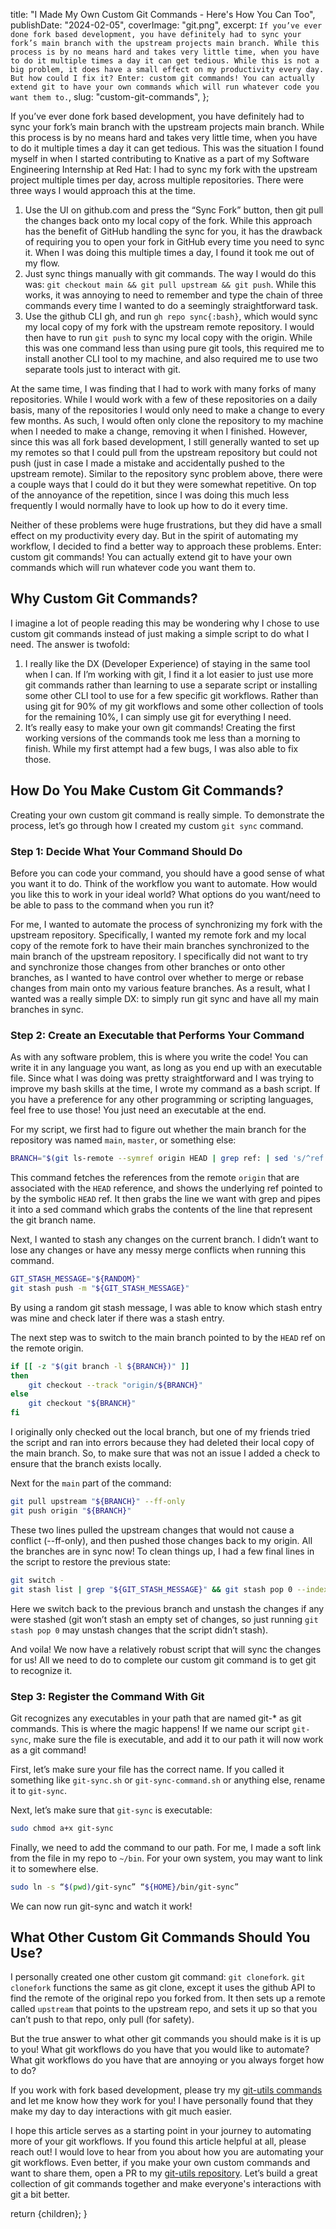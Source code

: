 
  title: "I Made My Own Custom Git Commands -  Here's How You Can Too",
  publishDate: "2024-02-05",
  coverImage: "git.png",
  excerpt: `If you’ve ever done fork based development, you have definitely had to sync your fork’s main branch with the upstream projects main branch.
While this process is by no means hard and takes very little time, when you have to do it multiple times a day it can get tedious. While this
is not a big problem, it does have a small effect on my productivity every day. But how could I fix it? Enter: custom git commands! You can actually
extend git to have your own commands which will run whatever code you want them to.`,
  slug: "custom-git-commands",
};


If you’ve ever done fork based development, you have definitely had to sync your fork’s main branch with the upstream projects main branch.
While this process is by no means hard and takes very little time, when you have to do it multiple times a day it can get tedious. This was the
situation I found myself in when I started contributing to Knative as a part of my Software Engineering Internship at Red Hat: I had to sync my
fork with the upstream project multiple times per day, across multiple repositories. There were three ways I would approach this at the time.

1. Use the UI on github.com and press the “Sync Fork” button, then git pull the changes back onto my local copy of the fork. While this approach
   has the benefit of GitHub handling the sync for you, it has the drawback of requiring you to open your fork in GitHub every time you need to sync it.
   When I was doing this multiple times a day, I found it took me out of my flow.
2. Just sync things manually with git commands. The way I would do this was: `git checkout main && git pull upstream && git push`. While this works,
   it was annoying to need to remember and type the chain of three commands every time I wanted to do a seemingly straightforward task.
3. Use the github CLI gh, and run `gh repo sync{:bash}`, which would sync my local copy of my fork with the upstream remote repository. I would then have to run
   `git push` to sync my local copy with the origin. While this was one command less than using pure git tools, this required me to install another CLI tool
   to my machine, and also required me to use two separate tools just to interact with git.

At the same time, I was finding that I had to work with many forks of many repositories. While I would work with a few of these repositories on a daily basis,
many of the repositories I would only need to make a change to every few months. As such, I would often only clone the repository to my machine when I needed
to make a change, removing it when I finished. However, since this was all fork based development, I still generally wanted to set up my remotes so that I
could pull from the upstream repository but could not push (just in case I made a mistake and accidentally pushed to the upstream remote). Similar to the
repository sync problem above, there were a couple ways that I could do it but they were somewhat repetitive. On top of the annoyance of the repetition,
since I was doing this much less frequently I would normally have to look up how to do it every time.

Neither of these problems were huge frustrations, but they did have a small effect on my productivity every day. But in the spirit of automating my workflow,
I decided to find a better way to approach these problems. Enter: custom git commands! You can actually extend git to have your own commands which will run whatever code you want them to.

## Why Custom Git Commands?

I imagine a lot of people reading this may be wondering why I chose to use custom git commands instead of just making a simple script to do what I need. The answer is twofold:

1. I really like the DX (Developer Experience) of staying in the same tool when I can. If I’m working with git, I find it a lot easier to just use more git commands rather than learning
   to use a separate script or installing some other CLI tool to use for a few specific git workflows. Rather than using git for 90% of my git workflows and some other collection of tools
   for the remaining 10%, I can simply use git for everything I need.
2. It’s really easy to make your own git commands! Creating the first working versions of the commands took me less than a morning to finish. While my first attempt had a few bugs,
   I was also able to fix those.

## How Do You Make Custom Git Commands?

Creating your own custom git command is really simple. To demonstrate the process, let’s go through how I created my custom `git sync` command.

### Step 1: Decide What Your Command Should Do

Before you can code your command, you should have a good sense of what you want it to do. Think of the workflow you want to automate. How would you like this to work in your ideal world?
What options do you want/need to be able to pass to the command when you run it?

For me, I wanted to automate the process of synchronizing my fork with the upstream repository. Specifically, I wanted my remote fork and my local copy of the remote fork to have their
main branches synchronized to the main branch of the upstream repository. I specifically did not want to try and synchronize those changes from other branches or onto other branches,
as I wanted to have control over whether to merge or rebase changes from main onto my various feature branches. As a result, what I wanted was a really simple DX: to simply run git
sync and have all my main branches in sync.

### Step 2: Create an Executable that Performs Your Command

As with any software problem, this is where you write the code! You can write it in any language you want, as long as you end up with an executable file. Since what I was doing was
pretty straightforward and I was trying to improve my bash skills at the time, I wrote my command as a bash script. If you have a preference for any other programming or scripting languages,
feel free to use those! You just need an executable at the end.

For my script, we first had to figure out whether the main branch for the repository was named `main`, `master`, or something else:

```bash
BRANCH="$(git ls-remote --symref origin HEAD | grep ref: | sed 's/^ref: refs\/heads\/\(.*\)[[:space:]]HEAD$/\1/')"
```

This command fetches the references from the remote `origin` that are associated with the `HEAD` reference, and shows the underlying ref pointed to by the symbolic `HEAD` ref.
It then grabs the line we want with grep and pipes it into a sed command which grabs the contents of the line that represent the git branch name.

Next, I wanted to stash any changes on the current branch. I didn’t want to lose any changes or have any messy merge conflicts when running this command.

```bash
GIT_STASH_MESSAGE="${RANDOM}"
git stash push -m "${GIT_STASH_MESSAGE}"
```

By using a random git stash message, I was able to know which stash entry was mine and check later if there was a stash entry.

The next step was to switch to the main branch pointed to by the `HEAD` ref on the remote origin.

```bash
if [[ -z "$(git branch -l ${BRANCH})" ]]
then
	git checkout --track "origin/${BRANCH}"
else
	git checkout "${BRANCH}"
fi
```

I originally only checked out the local branch, but one of my friends tried the script and ran into errors because they had deleted their local copy of the main branch. So,
to make sure that was not an issue I added a check to ensure that the branch exists locally.

Next for the `main` part of the command:

```bash
git pull upstream "${BRANCH}" --ff-only
git push origin "${BRANCH}"
```

These two lines pulled the upstream changes that would not cause a conflict (--ff-only), and then pushed those changes back to my origin. All the branches are in sync now!
To clean things up, I had a few final lines in the script to restore the previous state:

```bash
git switch -
git stash list | grep "${GIT_STASH_MESSAGE}" && git stash pop 0 --index
```

Here we switch back to the previous branch and unstash the changes if any were stashed (git won’t stash an empty set of changes, so just running `git stash pop 0` may unstash
changes that the script didn’t stash).

And voila! We now have a relatively robust script that will sync the changes for us! All we need to do to complete our custom git command is to get git to recognize it.

### Step 3: Register the Command With Git

Git recognizes any executables in your path that are named git-\* as git commands. This is where the magic happens! If we name our script `git-sync`, make sure the file is executable,
and add it to our path it will now work as a git command!

First, let’s make sure your file has the correct name. If you called it something like `git-sync.sh` or `git-sync-command.sh` or anything else, rename it to `git-sync`.

Next, let’s make sure that `git-sync` is executable:

```sh
sudo chmod a+x git-sync
```

Finally, we need to add the command to our path. For me, I made a soft link from the file in my repo to `~/bin`. For your own system, you may want to link it to somewhere else.

```sh
sudo ln -s “$(pwd)/git-sync” “${HOME}/bin/git-sync”
```

We can now run git-sync and watch it work!

## What Other Custom Git Commands Should You Use?

I personally created one other custom git command: `git clonefork`. `git clonefork` functions the same as git clone, except it uses the github API to find the remote of the original
repo you forked from. It then sets up a remote called `upstream` that points to the upstream repo, and sets it up so that you can’t push to that repo, only pull (for safety).

But the true answer to what other git commands you should make is it is up to you! What git workflows do you have that you would like to automate? What git workflows do you
have that are annoying or you always forget how to do?

If you work with fork based development, please try my [git-utils commands](https://github.com/Cali0707/git-utils) and let me know how they work for you! I have personally found that 
they make my day to day interactions with git much easier.

I hope this article serves as a starting point in your journey to automating more of your git workflows. If you found this article helpful at all, please reach out! I would love to
hear from you about how you are automating your git workflows. Even better, if you make your own custom commands and want to share them, open a PR to my [git-utils repository](https://github.com/Cali0707/git-utils).
Let’s build a great collection of git commands together and make everyone's interactions with git a bit better.

  return <BlogLayout meta={meta}>{children}</BlogLayout>;
}
